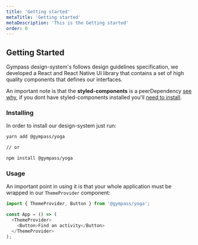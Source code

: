 ```yaml
---
title: 'Getting started'
metaTitle: 'Getting started'
metaDescription: 'This is the Getting started'
order: 0
---
```



## Getting Started

Gympass design-system's follows design guidelines specification, we developed a React and React Native UI library that contains a set of high quality components that defines our interfaces.

An important note is that the **styled-components** is a peerDependency [see why](https://styled-components.com/docs/faqs#i-am-a-library-author-should-i-bundle-styledcomponents-with-my-library), if you dont have styled-components installed you'll [need to install](https://styled-components.com/docs/basics#installation).

### Installing

In order to install our design-system just run:

```bash type=highlight
yarn add @gympass/yoga

// or

npm install @gympass/yoga
```

### Usage

An important point in using it is that your whole application must be wrapped in our `ThemeProvider` component:

```javascript type=highlight
import { ThemeProvider, Button } from '@gympass/yoga';

const App = () => (
  <ThemeProvider>
    <Button>Find an activity</Button>
  </ThemeProvider>
);
```

<TabbedView>
  <Tab title="Web">
    <GettingStartedWeb />
  </Tab>

  <Tab title="Native">
    <GettingStartedNative />
  </Tab>
</TabbedView>
